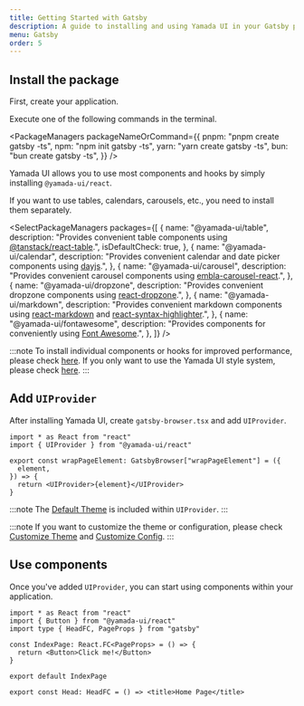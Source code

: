 ```yaml
---
title: Getting Started with Gatsby
description: A guide to installing and using Yamada UI in your Gatsby project.
menu: Gatsby
order: 5
---
```


## Install the package

First, create your application.

Execute one of the following commands in the terminal.

<PackageManagers
  packageNameOrCommand={{
    pnpm: "pnpm create gatsby -ts",
    npm: "npm init gatsby -ts",
    yarn: "yarn create gatsby -ts",
    bun: "bun create gatsby -ts",
  }}
/>

Yamada UI allows you to use most components and hooks by simply installing `@yamada-ui/react`.

<PackageManagers packageNameOrCommand="@yamada-ui/react" />

If you want to use tables, calendars, carousels, etc., you need to install them separately.

<SelectPackageManagers
  packages={[
    {
      name: "@yamada-ui/table",
      description:
        "Provides convenient table components using [@tanstack/react-table](https://tanstack.com/table/v8).",
      isDefaultCheck: true,
    },
    {
      name: "@yamada-ui/calendar",
      description:
        "Provides convenient calendar and date picker components using [dayjs](https://day.js.org/).",
    },
    {
      name: "@yamada-ui/carousel",
      description:
        "Provides convenient carousel components using [embla-carousel-react](https://www.embla-carousel.com/).",
    },
    {
      name: "@yamada-ui/dropzone",
      description:
        "Provides convenient dropzone components using [react-dropzone](https://react-dropzone.js.org/).",
    },
    {
      name: "@yamada-ui/markdown",
      description:
        "Provides convenient markdown components using [react-markdown](https://remarkjs.github.io/react-markdown/) and [react-syntax-highlighter](https://react-syntax-highlighter.github.io/react-syntax-highlighter/demo/).",
    },
    {
      name: "@yamada-ui/fontawesome",
      description:
        "Provides components for conveniently using [Font Awesome](https://fontawesome.com/).",
    },
  ]}
/>

:::note
To install individual components or hooks for improved performance, please check [here](/getting-started/installation/individual).
If you only want to use the Yamada UI style system, please check [here](/getting-started/installation/minimal).
:::

## Add `UIProvider`

After installing Yamada UI, create `gatsby-browser.tsx` and add `UIProvider`.

```tsx live=false title=gatsby-browser.tsx
import * as React from "react"
import { UIProvider } from "@yamada-ui/react"

export const wrapPageElement: GatsbyBrowser["wrapPageElement"] = ({
  element,
}) => {
  return <UIProvider>{element}</UIProvider>
}
```

:::note
The [Default Theme](/styled-system/theming/default-theme) is included within `UIProvider`.
:::

:::note
If you want to customize the theme or configuration, please check [Customize Theme](/styled-system/theming/customize-theme) and [Customize Config](/styled-system/configure/customize-config).
:::

## Use components

Once you've added `UIProvider`, you can start using components within your application.

```tsx live=false title=index.tsx
import * as React from "react"
import { Button } from "@yamada-ui/react"
import type { HeadFC, PageProps } from "gatsby"

const IndexPage: React.FC<PageProps> = () => {
  return <Button>Click me!</Button>
}

export default IndexPage

export const Head: HeadFC = () => <title>Home Page</title>
```
